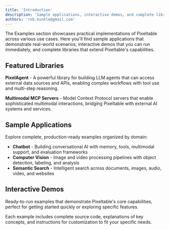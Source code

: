```yaml
---
title: 'Introduction'
description: 'Sample applications, interactive demos, and complete libraries for Pixeltable'
authors: 'rob.kunkle@gmail.com'
---
```


The Examples section showcases practical implementations of Pixeltable across various use cases. Here you'll find sample applications that demonstrate real-world scenarios, interactive demos that you can run immediately, and complete libraries that extend Pixeltable's capabilities.

## Featured Libraries

**PixelAgent** - A powerful library for building LLM agents that can access external data sources and APIs, enabling complex workflows with tool use and multi-step reasoning.

**Multimodal MCP Servers** - Model Context Protocol servers that enable sophisticated multimodal interactions, bridging Pixeltable with external AI systems and services.

## Sample Applications

Explore complete, production-ready examples organized by domain:
- **Chatbot** - Building conversational AI with memory, tools, multimodal support, and evaluation frameworks
- **Computer Vision** - Image and video processing pipelines with object detection, labeling, and analysis
- **Semantic Search** - Intelligent search across documents, images, audio, video, and websites

## Interactive Demos

Ready-to-run examples that demonstrate Pixeltable's core capabilities, perfect for getting started quickly or exploring specific features.

Each example includes complete source code, explanations of key concepts, and instructions for customization to fit your specific needs.
